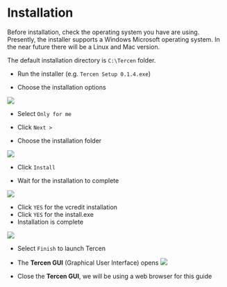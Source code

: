 # Installation

Before installation, check the operating system you have are using. Presently, the installer supports a Windows Microsoft operating system. In the near future there will be a Linux and Mac version.

The default installation directory is `C:\Tercen` folder.

* Run the installer (e.g. `Tercen Setup 0.1.4.exe`)

* Choose the installation options

![](images/setup_choose_installation_options.png)

* Select `Only for me`

* Click `Next >`

* Choose the installation folder

![](images/setup_choose_folder.png)

* Click `Install`

* Wait for the installation to complete

![](images/setup_progress.png)

* Click `YES` for the vcredit installation
* Click `YES` for the install.exe
* Installation is complete

![](images/setup_installation_finished.png)

* Select `Finish` to launch Tercen
* The __Tercen GUI__ (Graphical User Interface) opens
![](images/tercen_login.png)

* Close the __Tercen GUI__, we will be using a web browser for this guide